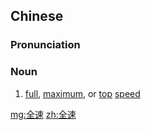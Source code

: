 ==Chinese==
{{zh-forms}}

===Pronunciation===
{{zh-pron
|m=quánsù
|c=cyun4 cuk1
|mn=qz,xm,zz:choân-sok
|cat=n
}}

===Noun===
{{zh-noun}}

# [[full]], [[maximum]], or [[top]] [[speed]]

[[mg:全速]]
[[zh:全速]]